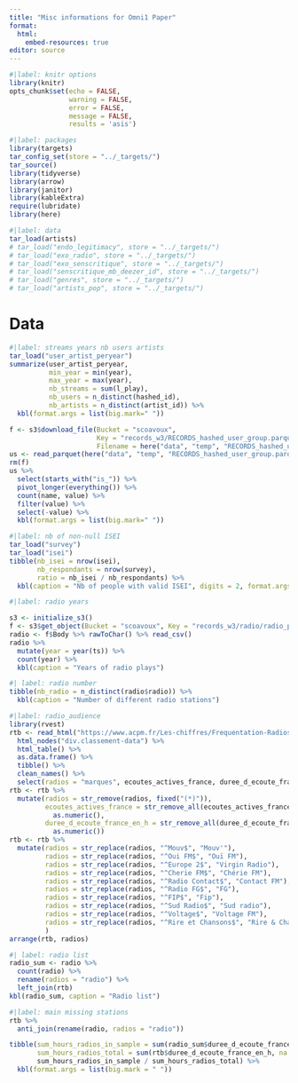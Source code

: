 ```yaml
---
title: "Misc informations for Omni1 Paper"
format:
  html: 
    embed-resources: true
editor: source
---
```


```r
#|label: knitr options
library(knitr)
opts_chunk$set(echo = FALSE, 
               warning = FALSE, 
               error = FALSE,
               message = FALSE,
               results = 'asis')
```

```r
#|label: packages
library(targets)
tar_config_set(store = "../_targets/")
tar_source()
library(tidyverse)
library(arrow)
library(janitor)
library(kableExtra)
require(lubridate)
library(here)
```

```r
#|label: data
tar_load(artists)
# tar_load("endo_legitimacy", store = "../_targets/")
# tar_load("exo_radio", store = "../_targets/")
# tar_load("exo_senscritique", store = "../_targets/")
# tar_load("senscritique_mb_deezer_id", store = "../_targets/")
# tar_load("genres", store = "../_targets/")
# tar_load("artists_pop", store = "../_targets/")
```

# Data

```r
#|label: streams years nb users artists
tar_load("user_artist_peryear")
summarize(user_artist_peryear, 
          min_year = min(year),
          max_year = max(year),
          nb_streams = sum(l_play),
          nb_users = n_distinct(hashed_id),
          nb_artists = n_distinct(artist_id)) %>% 
  kbl(format.args = list(big.mark=" "))

```

```r

f <- s3$download_file(Bucket = "scoavoux", 
                      Key = "records_w3/RECORDS_hashed_user_group.parquet", 
                      Filename = here("data", "temp", "RECORDS_hashed_user_group.parquet"))
us <- read_parquet(here("data", "temp", "RECORDS_hashed_user_group.parquet"))
rm(f)
us %>% 
  select(starts_with("is_")) %>% 
  pivot_longer(everything()) %>% 
  count(name, value) %>% 
  filter(value) %>% 
  select(-value) %>% 
  kbl(format.args = list(big.mark=" "))

```

```r
#|label: nb of non-null ISEI
tar_load("survey")
tar_load("isei")
tibble(nb_isei = nrow(isei),
       nb_respondants = nrow(survey),
       ratio = nb_isei / nb_respondants) %>% 
  kbl(caption = "Nb of people with valid ISEI", digits = 2, format.args = list(big.mark=" "))
```


```r
#|label: radio years

s3 <- initialize_s3()
f <- s3$get_object(Bucket = "scoavoux", Key = "records_w3/radio/radio_plays_with_artist_id.csv")
radio <- f$Body %>% rawToChar() %>% read_csv()
radio %>% 
  mutate(year = year(ts)) %>% 
  count(year) %>% 
  kbl(caption = "Years of radio plays")
```
```r
#| label: radio number
tibble(nb_radio = n_distinct(radio$radio)) %>% 
  kbl(caption = "Number of different radio stations")
```

```r
#|label: radio_audience
library(rvest)
rtb <- read_html("https://www.acpm.fr/Les-chiffres/Frequentation-Radios/Classement-des-Radios-Digitales/Par-marque/Classement-France") %>% 
  html_nodes("div.classement-data") %>% 
  html_table() %>% 
  as.data.frame() %>% 
  tibble() %>% 
  clean_names() %>% 
  select(radios = "marques", ecoutes_actives_france, duree_d_ecoute_france_en_h)
rtb <- rtb %>% 
  mutate(radios = str_remove(radios, fixed("(*)")),
         ecoutes_actives_france = str_remove_all(ecoutes_actives_france, "\\s") %>% 
           as.numeric(),
         duree_d_ecoute_france_en_h = str_remove_all(duree_d_ecoute_france_en_h, "\\s") %>% 
           as.numeric())
rtb <- rtb %>% 
  mutate(radios = str_replace(radios, "^Mouv$", "Mouv'"),
         radios = str_replace(radios, "^Oui FM$", "Ouï FM"),
         radios = str_replace(radios, "^Europe 2$", "Virgin Radio"),
         radios = str_replace(radios, "^Cherie FM$", "Chérie FM"),
         radios = str_replace(radios, "^Radio Contact$", "Contact FM"),
         radios = str_replace(radios, "^Radio FG$", "FG"),
         radios = str_replace(radios, "^FIP$", "Fip"),
         radios = str_replace(radios, "^Sud Radio$", "Sud radio"),
         radios = str_replace(radios, "^Voltage$", "Voltage FM"),
         radios = str_replace(radios, "^Rire et Chansons$", "Rire & Chansons")
         )
arrange(rtb, radios)
```

```r
#| label: radio list
radio_sum <- radio %>% 
  count(radio) %>% 
  rename(radios = "radio") %>% 
  left_join(rtb)
kbl(radio_sum, caption = "Radio list")
```

```r
#|label: main missing stations
rtb %>% 
  anti_join(rename(radio, radios = "radio"))
```


```r
tibble(sum_hours_radios_in_sample = sum(radio_sum$duree_d_ecoute_france_en_h, na.rm=TRUE),
       sum_hours_radios_total = sum(rtb$duree_d_ecoute_france_en_h, na.rm=TRUE),
       sum_hours_radios_in_sample / sum_hours_radios_total) %>% 
  kbl(format.args = list(big.mark = " "))
```

